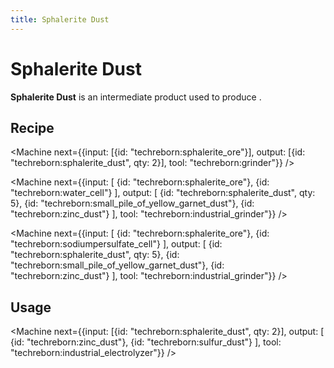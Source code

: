 ```yaml
---
title: Sphalerite Dust
---
```


<ItemImage file="sphalerite_dust" alt="Sphalerite Dust" size="200" />

# Sphalerite Dust

**Sphalerite Dust** is an intermediate product used to produce <McItem slug="techreborn:zinc_dust" />.

## Recipe

<CraftingTable recipe="input techreborn:small_pile_of_sphalerite_dust techreborn:small_pile_of_sphalerite_dust air input techreborn:small_pile_of_sphalerite_dust techreborn:small_pile_of_sphalerite_dust air input air air air output techreborn:sphalerite_dust"/>

<Machine next={{input: [{id: "techreborn:sphalerite_ore"}], output: [{id: "techreborn:sphalerite_dust", qty: 2}], tool: "techreborn:grinder"}} />

<Machine next={{input: [
  {id: "techreborn:sphalerite_ore"},
  {id: "techreborn:water_cell"}
], output: [
  {id: "techreborn:sphalerite_dust", qty: 5},
  {id: "techreborn:small_pile_of_yellow_garnet_dust"},
  {id: "techreborn:zinc_dust"}
], tool: "techreborn:industrial_grinder"}} />

<Machine next={{input: [
  {id: "techreborn:sphalerite_ore"},
  {id: "techreborn:sodiumpersulfate_cell"}
], output: [
  {id: "techreborn:sphalerite_dust", qty: 5},
  {id: "techreborn:small_pile_of_yellow_garnet_dust"},
  {id: "techreborn:zinc_dust"}
], tool: "techreborn:industrial_grinder"}} />

## Usage

<CraftingTable recipe="input air air air input air techreborn:sphalerite_dust air input air air air output techreborn:small_pile_of_sphalerite_dust,4"/>

<Machine next={{input: [{id: "techreborn:sphalerite_dust", qty: 2}], output: [
  {id: "techreborn:zinc_dust"},
  {id: "techreborn:sulfur_dust"}
], tool: "techreborn:industrial_electrolyzer"}} />
